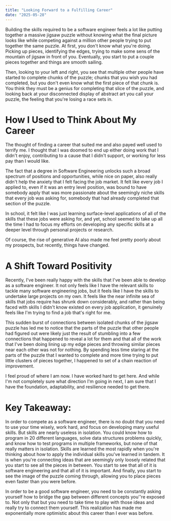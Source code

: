 ```yaml
---
title: "Looking Forward to a Fulfilling Career"
date: "2025-05-28"
---
```



Building the skills required to be a software engineer feels a lot like putting together a massive jigsaw puzzle without knowing what the final picture looks like while competing against a million other people trying to put together the same puzzle. At first, you don't know what you're doing. Picking up pieces, identifying the edges, trying to make some sens of the mountain of jigsaw in front of you. Eventually, you start to put a couple pieces together and things are smooth sailing. 

Then, looking to your left and right, you see that multiple other people have started to complete chunks of the puzzle; chunks that you wish you had completed, but you don't even know what the first piece of that chunk is. You think they must be a genius for completing that slice of the puzzle, and looking back at your disconnected display of abstract art you call your puzzle, the feeling that you're losing a race sets in.

# How I Used to Think About My Career


The thought of finding a career that suited me and also payed well used to terrify me. I thought that I was doomed to end up either doing work that I didn't enjoy, contributing to a cause that I didn't support, or working for less pay than I would like.

The fact that a degree in Software Engineering unlocks such a broad spectrum of positions and opportunities, while nice on paper, also really didn't help the anxiety that I felt facing the job market. It felt like every job I applied to, even if it was an entry level position, was bound to have somebody apply that was more passionate about the seemingly niche skills that every job was asking for, somebody that had already completed that section of the puzzle.

In school, it felt like I was just learning surface-level applications of all of the skills that these jobs were asking for, and yet, school seemed to take up all the time I had to focus my efforts on developing any specific skills at a deeper level through personal projects or research.

Of course, the rise of generative AI also made me feel pretty poorly about my prospects, but recently, things have changed.



# A Shift Toward Positivity

Recently, I've been really happy with the skills that I've been able to develop as a software engineer. It not only feels like I have the relevant skills to tackle many software engineering jobs, but it feels like I have the skills to undertake large projects on my own. It feels like the near infinite sea of skills that jobs require has shrunk down considerably, and rather than being faced with skills I didn't know existed on every job application, it genuinely feels like I'm trying to find a job that's right for me.

This sudden burst of connections between isolated chunks of the jigsaw puzzle has led me to notice that the parts of the puzzle that other people had figured out were likely just the result of stumbling into a few connections that happened to reveal a lot for them and that all of the work that I've been doing lining up my edge pieces and throwing similar pieces near each other was not for nothing. By spending less time staring at the parts of the puzzle that I wanted to complete and more time trying to put little clusters of pieces together, I happened to set of a chain reaction of improvement.

I feel proud of where I am now. I have worked hard to get here. And while I'm not completely sure what direction I'm going in next, I am sure that I have the foundation, adaptability, and resilience needed to get there.

# Key Takeaway:

In order to compete as a software engineer, there is no doubt that you need to use your time wisely, work hard, and focus on developing many useful skills. But skills are nearly useless in isolation. You could know how to program in 20 different languages, solve data structures problems quickly, and know how to test programs in multiple frameworks, but none of that really matters in isolation. Skills are learned the most rapidly when you're thinking about how to apply the individual skills you've learned in tandem. It is when you're connecting ideas that are seemingly only loosely related that you start to see all the pieces in between. You start to see that all of it is software engineering and that all of it is important. And finally, you start to see the image of the puzzle coming through, allowing you to place pieces even faster than you were before.

In order to be a good software engineer, you need to be constantly asking yourself how to bridge the gap between different concepts you''re exposed to. Not only that but you need to take time to play with those ideas and really try to connect them yourself. This realization has made me exponentially more optimistic about this career than I ever was before.